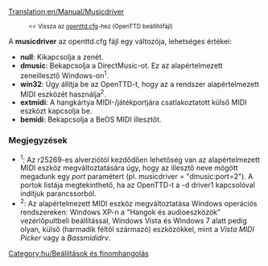 [[Translation:en/Manual/Musicdriver]]

:<small><< Vissza az [[hu/openttd.cfg|openttd.cfg]]-hez (OpenTTD beállítófájl)</small>


A '''musicdriver''' az openttd.cfg fájl egy változója, lehetséges értékei:

* '''null''': Kikapcsolja a zenét.
* '''dmusic''': Bekapcsolja a DirectMusic-ot. Ez az alapértelmezett zeneillesztő Windows-on<sup>1</sup>.
* '''win32''': Úgy állítja be az OpenTTD-t, hogy az a rendszer alapértelmezett MIDI eszközét használja<sup>2</sup>. 
* '''extmidi''': A hangkártya MIDI-/játékportjára csatlakoztatott külső MIDI eszközt kapcsolja be.
* '''bemidi''': Bekapcsolja a BeOS MIDI illesztőt.


=== Megjegyzések ===
*<sup>1</sup>: Az r25269-es alverziótól kezdődően lehetőség van az alapértelmezett MIDI eszköz megváltoztatására úgy, hogy az illesztő neve mögött megadunk egy ''port'' paramétert (pl. musicdriver = "dmusic:port=2"). A portok listája megtekinthető, ha az OpenTTD-t a -d driver1 kapcsolóval indítjuk parancssorból.
*<sup>2</sup>: Az alapértelmezett MIDI eszköz megváltoztatása Windows operációs rendszereken: Windows XP-n a "Hangok és audioeszközök" vezérlőpultbeli beállítással, Windows Vista és Windows 7 alatt pedig olyan, külső (harmadik féltől származó) eszközökkel, mint a ''Vista MIDI Picker'' vagy a ''Bassmididrv''.

[[Category:hu/Beállítások és finomhangolás]]